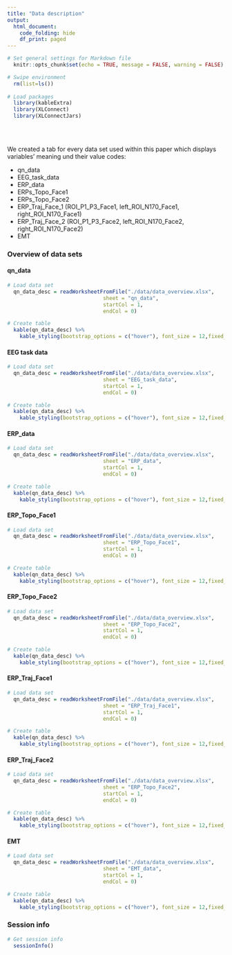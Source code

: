 ```yaml
---
title: "Data description"
output: 
  html_document:
    code_folding: hide
    df_print: paged
---
```


<!-- Set up workspace -->

```r

# Set general settings for Markdown file 
  knitr::opts_chunk$set(echo = TRUE, message = FALSE, warning = FALSE)

# Swipe environment
  rm(list=ls())
  
# Load packages
  library(kableExtra)
  library(XLConnect)
  library(XLConnectJars)
  
```

<br>

We created a tab for every data set used within this paper which displays variables' meaning und their value codes:

  + qn_data
  + EEG_task_data
  + ERP_data
  + ERPs_Topo_Face1
  + ERPs_Topo_Face2
  + ERP_Traj_Face_1 (ROI_P1_P3_Face1, left_ROI_N170_Face1, right_ROI_N170_Face1)
  + ERP_Traj_Face_2 (ROI_P1_P3_Face2, left_ROI_N170_Face2, right_ROI_N170_Face2)
  + EMT
  
### Overview of data sets  {.tabset .tabset-pills}

#### qn_data

<!-- Display qn_data descriptions -->  
  
```r

# Load data set
  qn_data_desc = readWorksheetFromFile("./data/data_overview.xlsx", 
                               sheet = "qn_data", 
                               startCol = 1,
                               endCol = 0)

# Create table
  kable(qn_data_desc) %>% 
    kable_styling(bootstrap_options = c("hover"), font_size = 12,fixed_thead = T)

```
  


#### EEG task data

<!-- Display EEG task descriptions -->  

```r

# Load data set
  qn_data_desc = readWorksheetFromFile("./data/data_overview.xlsx",
                               sheet = "EEG_task_data",
                               startCol = 1,
                               endCol = 0)

# Create table
  kable(qn_data_desc) %>%
    kable_styling(bootstrap_options = c("hover"), font_size = 12,fixed_thead = T)

```


#### ERP_data

<!-- Display ERP data descriptions -->  


```r

# Load data set
  qn_data_desc = readWorksheetFromFile("./data/data_overview.xlsx",
                               sheet = "ERP_data",
                               startCol = 1,
                               endCol = 0)

# Create table
  kable(qn_data_desc) %>%
    kable_styling(bootstrap_options = c("hover"), font_size = 12,fixed_thead = T)

```



#### ERP_Topo_Face1

<!-- Display ERP data descriptions -->  

```r

# Load data set
  qn_data_desc = readWorksheetFromFile("./data/data_overview.xlsx",
                               sheet = "ERP_Topo_Face1",
                               startCol = 1,
                               endCol = 0)

# Create table
  kable(qn_data_desc) %>%
    kable_styling(bootstrap_options = c("hover"), font_size = 12,fixed_thead = T)

```



#### ERP_Topo_Face2

<!-- Display ERP data descriptions -->  


```r

# Load data set
  qn_data_desc = readWorksheetFromFile("./data/data_overview.xlsx",
                               sheet = "ERP_Topo_Face2",
                               startCol = 1,
                               endCol = 0)

# Create table
  kable(qn_data_desc) %>%
    kable_styling(bootstrap_options = c("hover"), font_size = 12,fixed_thead = T)

```



#### ERP_Traj_Face1

<!-- Display ERP data descriptions -->  


```r

# Load data set
  qn_data_desc = readWorksheetFromFile("./data/data_overview.xlsx",
                               sheet = "ERP_Traj_Face1",
                               startCol = 1,
                               endCol = 0)

# Create table
  kable(qn_data_desc) %>%
    kable_styling(bootstrap_options = c("hover"), font_size = 12,fixed_thead = T)

```




#### ERP_Traj_Face2

<!-- Display ERP data descriptions -->  


```r

# Load data set
  qn_data_desc = readWorksheetFromFile("./data/data_overview.xlsx",
                               sheet = "ERP_Topo_Face2",
                               startCol = 1,
                               endCol = 0)

# Create table
  kable(qn_data_desc) %>%
    kable_styling(bootstrap_options = c("hover"), font_size = 12,fixed_thead = T)

```





#### EMT

<!-- Display EMT task data descriptions -->  

```r

# Load data set
  qn_data_desc = readWorksheetFromFile("./data/data_overview.xlsx",
                               sheet = "EMT_data",
                               startCol = 1,
                               endCol = 0)

# Create table
  kable(qn_data_desc) %>%
    kable_styling(bootstrap_options = c("hover"), font_size = 12,fixed_thead = T)

```


### Session info

<!-- Provide session info  -->

```r

# Get session info 
  sessionInfo()

```

